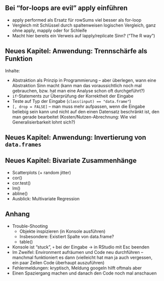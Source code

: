
## Bei "for-loops are evil" apply einführen

- apply performed als Ersatz für rowSums viel besser als for-loop
- Vergleich mit Schlüssel durch spaltenweisen logischen Vergleich, ganz 
ohne apply, mapply oder for Schleife
- Macht hier bereits ein Verweis auf lapply/replicate Sinn? ("The R way")

## Neues Kapitel: Anwendung: Trennschärfe als Funktion

Inhalte:

- Abstraktion als Prinzip in Programmierung -- aber überlegen, wann
  eine Abstraktion Sinn macht (kann man das voraussichtlich noch mal
  gebrauchen, bzw. hat man eine Analyse schon oft durchgeführt?)
- `if`-Statements zur Überprüfung der Korrektheit der Eingabe
- Teste auf Typ der Eingabe (`class(input) == "data.frame"`)
- `[, drop = FALSE]` -- man muss mehr aufpassen, wenn die Eingabe 
beliebig sein kann und nicht auf den einen Datensatz beschränkt ist, 
den man gerade bearbeitet (Kosten/Nutzen-Abrechnung: Wie viel 
Generalisierbarkeit lohnt sich?)

## Neues Kapitel: Anwendung: Invertierung von `data.frames`

## Neues Kapitel: Bivariate Zusammenhänge

- Scatterplots (+ random jitter)
- cor()
- cor.test()
- lm()
- abline()
- Ausblick: Multivariate Regression

## Anhang

- Trouble-Shooting
    + Objekte inspizieren (in Konsole ausführen)
    + Insbesondere: Existiert Spalte von data.frame?
    + table()
- Konsole ist "stuck", `+` bei der Eingabe -> in RStudio mit Esc beenden
- Im Zweifel: Environment aufräumen und Code neu durchführen -- 
  manchmal funktioniert es dann (vielleicht hat man ja auch vergessen,
  ein paar Zeilen Code überhaupt auszuführen)
- Fehlermeldungen: kryptisch, Meldung googeln hilft oftmals aber
- Einen Spaziergang machen und danach den Code noch mal anschauen
